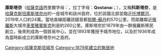 {{NoteTA|G1=Country}}
{{Infobox settlement
| name = 庫斯塔奈
| native_name = {{lang | kk | Қостанай}}（哈薩克語）<br>{{lang | ru | Костанай}}（俄語）
| settlement_type = 哈薩克斯坦城市
| image_skyline = kostanaycentre.jpg
| image_caption = 庫斯塔奈市中心一景
| image_flag = Flag of Kostanay.png
| flag_size = 150px
| image_seal = Kostanay city seal.png
| pushpin_map = Kazakhstan
| pushpin_label_position = bottom
| map_caption = 庫斯塔奈在哈薩克斯坦的位置
| coordinates = {{coord | 53 | 13 | 09 | N | 63 | 38 | 03 | E | region:KZ | display=inline,title}}
| subdivision_type = 國家
| subdivision_name = {{flag | Kazakhstan}}
| subdivision_type1 = [[哈薩克斯坦行政區劃|州]]
| subdivision_name1 = [[庫斯塔奈州|庫斯塔奈州]]
| subdivision_type2 = 區
| subdivision_name2 = 庫斯塔奈區
| established_title = 始建年份
| established_date = 1879年
| established_title2 = 建城年份
| established_date2 = 1893年
| leader_title = 阿金（市長）
| leader_name = 凱拉特·茹馬舒勒·阿赫梅托夫<br>（{{lang|kk|Қайрат Жұмашұлы Ахметов}}）
| area_total_km2 = 240
| elevation_min_m = 125
| elevation_max_m = 185
| population_as_of = 2019年
| population_total = 247246
| timezone = [[UTC+6|UTC+6]]
| postal_code = 110000
| area_code = +7 7142
| registration_plate = 10（早期為P和W）
| blank_name = KATO編碼
| blank_info = 391010000
| website = http://kostanay.kostanay.gov.kz/
}}
'''庫斯塔奈'''（[[哈薩克語|哈薩克語]]西里爾字母：{{lang|kk|'''Қостанай'''}}，拉丁字母：'''Qostanaı'''；{{lang-ru|'''Костанай'''}}），又稱'''科斯塔奈'''，是[[哈薩克斯坦|哈薩克斯坦]][[庫斯塔奈州|庫斯塔奈州]]的一座城市和該州首府，位於該國北部並臨近[[托博爾河|托博爾河]]，2019年人口約24萬。當地直線距離該國首都[[努爾-蘇丹|努爾-蘇丹]]約570公里，而距離鄰近[[俄羅斯|俄羅斯]]大城市[[車里雅賓斯克|車里雅賓斯克]]則是約260公里。庫斯塔奈於1879年由一群俄羅斯移民創立，後來則成為一個貿易中心，並在1893年獲授予城市地位，以及於1936年成為當時新成立的庫斯塔奈州之首府。

{{Kazakhstan-geo-stub}}
{{DEFAULTSORT: Kostanay}}
[[Category:哈薩克斯坦城市|Category:哈薩克斯坦城市]]
[[Category:1879年建立的聚居地|Category:1879年建立的聚居地]]